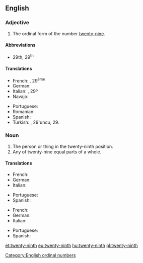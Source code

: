 ==English==

===Adjective===
{{en-adj|-}}

# The ordinal form of the number [[twenty-nine]].

====Abbreviations====
* 29th, 29<sup>th</sup>

====Translations====
{{trans-top|ordinal form of the number twenty-nine}}
* French: {{t+|fr|vingt-neuvième}}, 29<sup>ème</sup>
* German: {{t+|de|neunundzwanzigste}}
* Italian: {{t+|it|ventinovesimo}}, 29º
* Navajo: {{t|nv|naadįįnáhástʼéí góneʼ}}
{{trans-mid}}
* Portuguese: {{t|pt|vigésimo nono}}
* Romanian: {{t|ro|douăzeci și nouălea}}
* Spanish: {{t|es|vigésimo noveno}}
* Turkish: {{t|tr|yirmi dokuzuncu}}, 29'uncu, 29.
{{trans-bottom}}

===Noun===
{{en-noun}}

# The person or thing in the twenty-ninth position.
# Any of twenty-nine equal parts of a whole.

====Translations====
{{trans-top|person or thing in the twenty-ninth position}}
* French: {{t+|fr|vingt-neuvième|m|f}}
* German: {{t+|de|neunundzwanzigste}}
* Italian: {{t+|it|ventinovesimo|m}}
{{trans-mid}}
* Portuguese: {{t+|pt|vigésimo nono}}
* Spanish: {{t+|es|vigésimo noveno}}
{{trans-bottom}}

{{trans-top|one of twenty-nine equal parts of a whole}}
* French: {{t+|fr|vingt-neuvième|m}}
* German: {{t+|de|neunundzwanzigste}}
* Italian: {{t+|it|ventinovesimo|m}}
{{trans-mid}}
* Portuguese: {{t+|pt|vinte e nove avos}}
* Spanish: {{t+|es|veintinueveavo}}
{{trans-bottom}}

[[Category:English ordinal numbers]]

[[et:twenty-ninth]]
[[eu:twenty-ninth]]
[[hu:twenty-ninth]]
[[pl:twenty-ninth]]